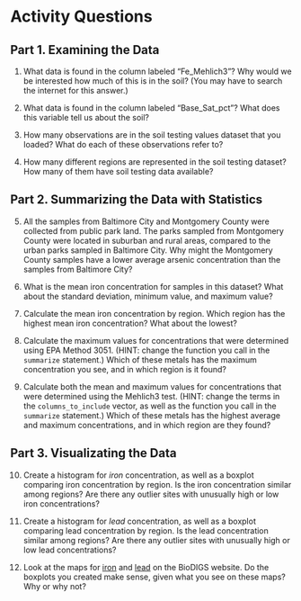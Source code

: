 
# Activity Questions

## Part 1. Examining the Data
1. What data is found in the column labeled "Fe_Mehlich3"? Why would we be interested how much of this is in the soil? (You may have to search the internet for this answer.)

2. What data is found in the column labeled "Base_Sat_pct"? What does this variable tell us about the soil?

3. How many observations are in the soil testing values dataset that you loaded? What do each of these observations refer to?

4. How many different regions are represented in the soil testing dataset? How many of them have soil testing data available?

## Part 2. Summarizing the Data with Statistics

5. All the samples from Baltimore City and Montgomery County were collected from public park land. The parks sampled from Montgomery County were located in suburban and rural areas, compared to the urban parks sampled in Baltimore City. Why might the Montgomery County samples have a lower average arsenic concentration than the samples from Baltimore City?

6. What is the mean iron concentration for samples in this dataset? What about the standard deviation, minimum value, and maximum value?

7. Calculate the mean iron concentration by region. Which region has the highest mean iron concentration? What about the lowest?

8. Calculate the maximum values for concentrations that were determined using EPA Method 3051. (HINT: change the function you call in the `summarize` statement.) Which of these metals has the maximum concentration you see, and in which region is it found?

9. Calculate both the mean and maximum values for concentrations that were determined using the Mehlich3 test. (HINT: change the terms in the `columns_to_include` vector, as well as the function you call in the `summarize` statement.) Which of these metals has the highest average and maximum concentrations, and in which region are they found?

## Part 3. Visualizating the Data

10. Create a histogram for _iron_ concentration, as well as a boxplot comparing iron concentration by region. Is the iron concentration similar among regions? Are there any outlier sites with unusually high or low iron concentrations?

11. Create a histogram for _lead_ concentration, as well as a boxplot comparing lead concentration by region. Is the lead concentration similar among regions? Are there any outlier sites with unusually high or low lead concentrations?

12. Look at the maps for [iron](https://biodigs.org/#iron_map) and [lead](https://biodigs.org/#lead_map) on the BioDIGS website. Do the boxplots you created make sense, given what you see on these maps? Why or why not?
